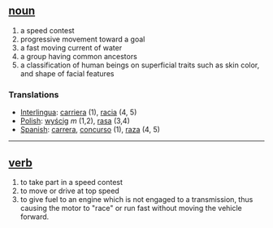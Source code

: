 == [[noun]] ==
# a speed contest
# progressive movement toward a goal
# a fast moving current of water
# a group having common ancestors
# a classification of human beings on superficial traits such as skin color, and shape of facial features

=== Translations ===
*[[Interlingua]]: [[carriera]] (1), [[racia]] (4, 5)
*[[Polish]]: [[wyścig]] ''m'' (1,2), [[rasa]] (3,4)
*[[Spanish]]: [[carrera]], [[concurso]] (1), [[raza]] (4, 5)

----

== [[verb]] ==
# to take part in a speed contest
# to move or drive at top speed
# to give fuel to an engine which is not engaged to a transmission, thus causing the motor to "race" or run fast without moving the vehicle forward.